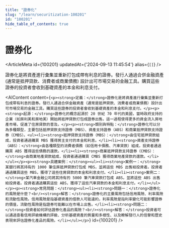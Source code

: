 ```yaml
---
title: "證券化"
slug: "/learn/securitization-100201"
id: "100201"
hide_table_of_contents: true
---
```



# 證券化

<ArticleMeta id={100201} updatedAt={'2024-09-13 11:45:54'} alias={`[]`} />
<div className='border-solid border-b border-t-0 my-4 border-[var(--ifm-color-gray-300)]' />

證券化是將資產進行彙集並重新打包成帶有利息的證券。發行人通過合併金融資產 (通常是抵押貸款、消費者或商業債務) 設計出可市場交易的金融工具。購買這些證券的投資者會收到基礎資產的本金和利息支付。

<AIContent content={`<p><strong>定義：</strong>證券化是將資產進行彙集並重新打包成帶有利息的證券。發行人通過合併金融資產（通常是抵押貸款、消費者或商業債務）設計出可市場交易的金融工具。購買這些證券的投資者會收到基礎資產的本金和利息支付。</p><p><strong>起源：</strong>證券化的概念起源於 20 世紀 70 年代的美國，當時政府支持的企業（如房利美和房地美）開始將抵押貸款打包成證券出售。這一過程使得更多的資金流入房地產市場，促進了住房貸款的普及。</p><p><strong>類別與特點：</strong>證券化可以分為多種類型，主要包括抵押貸款支持證券（MBS）、資產支持證券（ABS）和商業抵押貸款支持證券（CMBS）。<ul><li><strong>抵押貸款支持證券（MBS）：</strong>由住宅抵押貸款組成，投資者通過購買 MBS 獲得房主支付的本金和利息。</li><li><strong>資產支持證券（ABS）：</strong>由各種類型的消費者債務（如信用卡債務、汽車貸款）組成，投資者通過購買 ABS 獲得這些債務的還款。</li><li><strong>商業抵押貸款支持證券（CMBS）：</strong>由商業地產貸款組成，投資者通過購買 CMBS 獲得商業地產貸款的還款。</li></ul></p><p><strong>具體案例：</strong><ul><li><strong>案例一：</strong>某銀行將其持有的 1000 筆住房抵押貸款打包成 MBS，並將這些 MBS 出售給投資者。投資者通過購買這些 MBS，獲得了這些住房貸款的本金和利息支付。</li><li><strong>案例二：</strong>某汽車金融公司將其持有的 5000 筆汽車貸款打包成 ABS，並將這些 ABS 出售給投資者。投資者通過購買這些 ABS，獲得了這些汽車貸款的本金和利息支付。</li></ul></p><p><strong>常見問題：</strong><ul><li><strong>問題一：</strong>證券化的風險是什麼？<br/><strong>解答：</strong>證券化的主要風險包括信用風險、利率風險和流動性風險。信用風險是指基礎資產的借款人可能違約，利率風險是指利率變化可能影響證券的價值，流動性風險是指證券可能難以在市場上出售。</li><li><strong>問題二：</strong>投資者如何評估證券化產品的風險？<br/><strong>解答：</strong>投資者可以通過查看信用評級機構的評級、分析基礎資產的質量和多樣性、以及瞭解發行人的信譽和歷史表現來評估證券化產品的風險。</li></ul></p>`} id={100201} />
